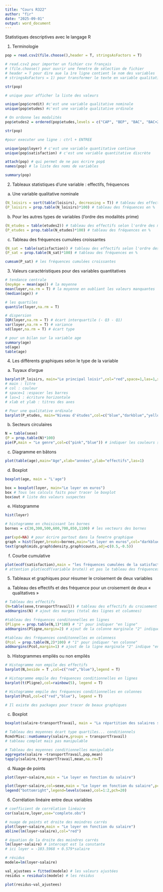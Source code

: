 ---
title: "Cours R322"
author: "fir"
date: "2025-09-01"
output: word_document
---

Statistiques descriptives avec le langage R

1.	Terminologie
```{r}
pop = read.csv2(file.choose(),header = T, stringsAsFactors = T)

# read.csv2 pour importer un fichier csv français
# (file.choose() pour ouvrir une fenetre de sélection de fichier
# header = T pour dire aue la 1re ligne contient le nom des variables
# stringsAsFactors = 1) pour transformer le texte en variable qualitative

str(pop)

# unique pour afficher la liste des valeurs

unique(pop$credit) #c'est une variable qualitative nominale
unique(pop$etudes) #c'est une variable qualitative ordinale

# On ordonne les modalités
pop$etudes2 = ordered(pop$etudes,levels = c("CAP", "BEP", "BAC", "BAC+2", "BAC+3", "BAC+5"))

str(pop)

#pour executer une ligne : ctrl + ENTREE

unique(pop$loyer) # c'est une variable quantitative continue
unique(pop$satisfaction) # c'est une variable quantitative discrète

attach(pop) # qui permet de ne pas écrire pop$
names(pop) # la liste des noms de variables

summary(pop)

```

2.	Tableaux statistiques d’une variable : effectifs, fréquences
a)	Une variable qualitative nominale
```{r}
(N_loisirs = sort(table(loisirs), decreasing = T)) # tableau des effectifs rangés par effectifs décroissants
(P_loisirs = prop.table(N_loisirs)*100) # tableau des fréquences en %

```
b)	Pour les autres types de variables (l’ordre des modalités prime)
```{r}
(N_etudes = table(etudes2)) # tableau des effectifs selon l'ordre des modalités
(P_etudes = prop.table(N_etudes)*100) # tableau des fréquences en %

```

c)	Tableau des fréquences cumulées croissantes
```{r}
(N_sat = table(satisfaction)) # tableau des effectifs selon l'ordre des modalités
(P_sat = prop.table(N_sat)*100) # tableau des fréquences en %

cumsum(P_sat) # les fréquences cumulées croissantes
```

3.	Valeurs caractéristiques pour des variables quantitatives
```{r}
# tendance centrale
(moyAge = mean(age)) # la moyenne
mean(loyer,na.rm = T) # la moyenne en oubliant les valeurs manquantes
(median(age)) # 

# les quartiles
quantile(loyer,na.rm = T)

# dispersion
IQR(loyer,na.rm = T) # écart interquartile (- Q3 - Q1)
var(loyer,na.rm = T) # variance
sd(loyer,na.rm = T) # écart type

# pour un bilan sur la variable age
summary(age)
sd(age)
table(age)

```

4.	Les différents graphiques selon le type de la variable
a)	Tuyaux d’orgue
```{r}
barplot(P_loisirs, main="Le principal loisir",col="red",space=1,las=1,xlab="Les loisirs",ylab="fréquences en %")
# main : titre
# col : couleur
# space=1 :espacer les barres
# las=1 : écriture horizontale
# xlab et ylab : titres des axes

# Pour une qualitative ordinale
barplot(P_etudes, main="Niveau d'études",col=c("blue","darkblue","yellow","orange","red","darkred"),space=1,las=1,xlab="Diplome",ylab="fréquences en %")

```

b)	Secteurs circulaires
```{r}
N = table(sexe)
(P = prop.table(N)*100)
pie(P,main = "Le genre",col=c("pink","blue")) # indiquer les couleurs selon l'ordre alphabétique des modalités
```

c)	Diagramme en bâtons
```{r}
plot(table(age),main="Age",xlab="années",ylab="effectifs",las=1)
```

d)	Boxplot
```{r}
boxplot(age, main = "L'age")

box = boxplot(loyer, main="Le loyer en euros")
box # Tous les calculs faits pour tracer le boxplot
box$out # liste des valeurs suspectes
```

e)	Histogramme
```{r}
hist(loyer)

# histogramme en choisissant les bornes 
bornes = c(30,300,500,600,700,850,1100) # les vecteurs des bornes

par(xpd=NA) # pour écrire partout dans la fenetre graphique
graph = hist(loyer,breaks=bornes,main="Le loyer en euros",col="darkblue",axes=F,ylab="");axis(1)
text(graph$mids,graph$density,graph$counts,adj=c(0.5,-0.5))
```

f)	Courbe cumulative
```{r}
plot(ecdf(satisfaction),main = "les fréquences cumulées de la satisfaction",las=1)
# attention plot(ecdf(variable brute)) et pas le tableau des fréquences
```

5.	Tableaux et graphiques pour résumer le croisement de deux variables
a)	Tableau des effectifs et des fréquence pour un croisement de deux « qualitatives »
```{r}
# Tableau des effectifs
(N=table(sexe,transportTravail)) # tableau des effectifs du croisement
addmargins(N) # ajout des marges (total des lignes et columnes)

#tableau des fréquences conditonnelles en lignes
(Pligne = prop.table(N,1)*100) # "1" pour indiquer "en ligne"
addmargins(Pligne,margin=2) # ajout de la colonne marginale "2" indique "en colonne"

#tableau des fréquences conditonnelles en colonness
(Pcol = prop.table(N,2)*100) # "1" pour indiquer "en colonne"
addmargins(Pcol,margin=1) # ajout de la ligne marginale "2" indique "en ligne"
```

b)	Histogrammes empilés ou non empilés
```{r}
# Histogramme non empile des effectifs
barplot(N,beside = T ,col=c("red","blue"),legend = T)

# Histogramme empile des fréquences conditionnelles en lignes
barplot(t(Pligne),col=rainbow(5), legend = T)

# Histogramme empile des fréquences conditionnelles en colonnes
barplot(Pcol,col=c("red","blue"), legend = T)

# Il existe des packages pour tracer de beaux graphiques

```

c)	Boxplot
```{r}
boxplot(salaire~transportTravail, main = "La répartition des salaires selon le mode de transport")

# Tableau des moyennes écart type quartiles... conditionnels
RcmdrMisc::numSummary(salaire,groups = transportTravail)
# tableau complet mais pas manipulable

# Tableau des moyennes conditionnelles manipulable
aggregate(salaire ~transportTravail,pop,mean)
tapply(salaire,transportTravail,mean,na.rm=T)

```

d)	Nuage de points
```{r}
plot(loyer~salaire,main = "Le loyer en fonction du salaire")

plot(loyer~salaire,col=sexe,main = "Le loyer en fonction du salaire",pch=20)
legend("bottomright",legend=levels(sexe),col=1:2,pch=20)
```


6.	Corrélation linéaire entre deux variables
```{r}
# coefficient de corrélation linéaire
cor(salaire,loyer,use="complete.obs")

# nuage de points et droite des moindres carrés
plot(loyer~salaire,main = "Le loyer en fonction du salaire")
abline(lm(loyer~salaire),col="red")

# équation de la droite des moindres carrés
lm(loyer~salaire) # intercept est la constante
# ici loyer = -103.5968 + 0.579*salaire

# résidus
modele=lm(loyer~salaire)

val_ajustees = fitted(modele) # les valeurs ajustées
residus = residuals(modele) # les résidus

plot(residus~val_ajustees)

```


